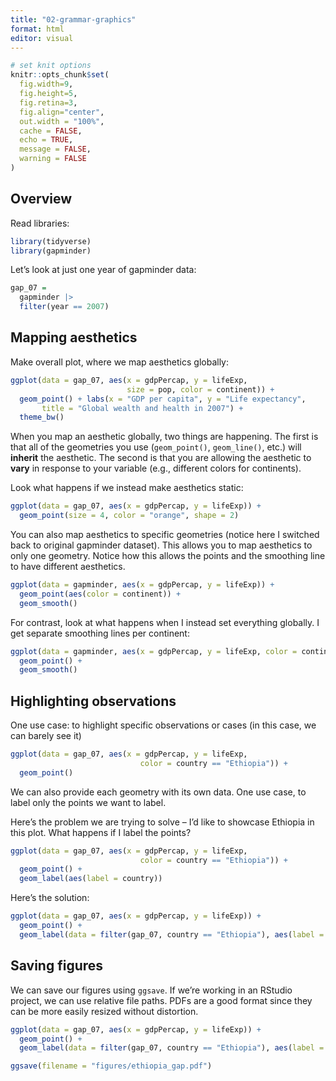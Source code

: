 ```yaml
---
title: "02-grammar-graphics"
format: html
editor: visual
---
```


```r
# set knit options
knitr::opts_chunk$set(
  fig.width=9, 
  fig.height=5, 
  fig.retina=3,
  fig.align="center",
  out.width = "100%",
  cache = FALSE,
  echo = TRUE,
  message = FALSE, 
  warning = FALSE
)

```

## Overview

Read libraries:

```r
library(tidyverse)
library(gapminder)
```

Let's look at just one year of gapminder data:

```r
gap_07 = 
  gapminder |> 
  filter(year == 2007)
```

## Mapping aesthetics

Make overall plot, where we map aesthetics globally:

```r
ggplot(data = gap_07, aes(x = gdpPercap, y = lifeExp, 
                          size = pop, color = continent)) +
  geom_point() + labs(x = "GDP per capita", y = "Life expectancy", 
       title = "Global wealth and health in 2007") +
  theme_bw()
```

When you map an aesthetic globally, two things are happening. The first is that all of the geometries you use (`geom_point()`, `geom_line()`, etc.) will **inherit** the aesthetic. The second is that you are allowing the aesthetic to **vary** in response to your variable (e.g., different colors for continents).

Look what happens if we instead make aesthetics static:

```r
ggplot(data = gap_07, aes(x = gdpPercap, y = lifeExp)) + 
  geom_point(size = 4, color = "orange", shape = 2)
```

You can also map aesthetics to specific geometries (notice here I switched back to original gapminder dataset). This allows you to map aesthetics to only one geometry. Notice how this allows the points and the smoothing line to have different aesthetics.

```r
ggplot(data = gapminder, aes(x = gdpPercap, y = lifeExp)) + 
  geom_point(aes(color = continent)) +
  geom_smooth()
```

For contrast, look at what happens when I instead set everything globally. I get separate smoothing lines per continent:

```r
ggplot(data = gapminder, aes(x = gdpPercap, y = lifeExp, color = continent)) + 
  geom_point() +
  geom_smooth()
```

## Highlighting observations

One use case: to highlight specific observations or cases (in this case, we can barely see it)

```r
ggplot(data = gap_07, aes(x = gdpPercap, y = lifeExp,
                             color = country == "Ethiopia")) + 
  geom_point()

```

We can also provide each geometry with its own data. One use case, to label only the points we want to label.

Here's the problem we are trying to solve -- I'd like to showcase Ethiopia in this plot. What happens if I label the points?

```r
ggplot(data = gap_07, aes(x = gdpPercap, y = lifeExp,
                             color = country == "Ethiopia")) + 
  geom_point() + 
  geom_label(aes(label = country))
```

Here's the solution:

```r
ggplot(data = gap_07, aes(x = gdpPercap, y = lifeExp)) + 
  geom_point() + 
  geom_label(data = filter(gap_07, country == "Ethiopia"), aes(label = country))
```

## Saving figures

We can save our figures using `ggsave`. If we're working in an RStudio project, we can use relative file paths. PDFs are a good format since they can be more easily resized without distortion.

```r
ggplot(data = gap_07, aes(x = gdpPercap, y = lifeExp)) + 
  geom_point() + 
  geom_label(data = filter(gap_07, country == "Ethiopia"), aes(label = country))

ggsave(filename = "figures/ethiopia_gap.pdf")
```
